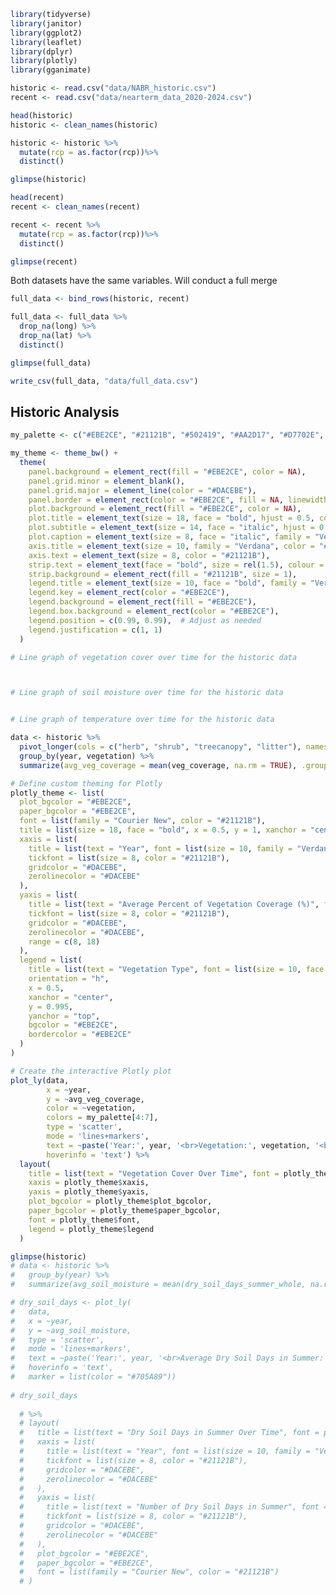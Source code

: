 
```r
library(tidyverse)
library(janitor)
library(ggplot2)
library(leaflet)
library(dplyr)
library(plotly)
library(gganimate)
```

```r
historic <- read.csv("data/NABR_historic.csv")
recent <- read.csv("data/nearterm_data_2020-2024.csv")

head(historic)
historic <- clean_names(historic)

historic <- historic %>%
  mutate(rcp = as.factor(rcp))%>%
  distinct()

glimpse(historic)
```

```r
head(recent)
recent <- clean_names(recent)

recent <- recent %>%
  mutate(rcp = as.factor(rcp))%>%
  distinct()

glimpse(recent)
```

Both datasets have the same variables. Will conduct a full merge

```r
full_data <- bind_rows(historic, recent)

full_data <- full_data %>%
  drop_na(long) %>%
  drop_na(lat) %>%
  distinct()

glimpse(full_data)

write_csv(full_data, "data/full_data.csv")
```

## Historic Analysis 

```r

my_palette <- c("#EBE2CE", "#21121B", "#502419", "#AA2D17", "#D7702E", "#486340", "#9ED7CF", "#FAA62E")

my_theme <- theme_bw() +
  theme(
    panel.background = element_rect(fill = "#EBE2CE", color = NA),
    panel.grid.minor = element_blank(),
    panel.grid.major = element_line(color = "#DACEBE"), 
    panel.border = element_rect(color = "#EBE2CE", fill = NA, linewidth = 0.5),
    plot.background = element_rect(fill = "#EBE2CE", color = NA),
    plot.title = element_text(size = 18, face = "bold", hjust = 0.5, color = "#486340", family = "Courier New"),
    plot.subtitle = element_text(size = 14, face = "italic", hjust = 0.5, color = "#21121B", family = "Courier New"),
    plot.caption = element_text(size = 8, face = "italic", family = "Verdana", color = "#21121B"),
    axis.title = element_text(size = 10, family = "Verdana", color = "#21121B", face = "bold"),
    axis.text = element_text(size = 8, color = "#21121B"),  
    strip.text = element_text(face = "bold", size = rel(1.5), colour = "#EBE2CE"),
    strip.background = element_rect(fill = "#21121B", size = 1),
    legend.title = element_text(size = 10, face = "bold", family = "Verdana", color = "#21121B"),
    legend.key = element_rect(color = "#EBE2CE"),
    legend.background = element_rect(fill = "#EBE2CE"),
    legend.box.background = element_rect(color = "#EBE2CE"),
    legend.position = c(0.99, 0.99),  # Adjust as needed
    legend.justification = c(1, 1)
  ) 

# Line graph of vegetation cover over time for the historic data



# Line graph of soil moisture over time for the historic data


# Line graph of temperature over time for the historic data

```

```r
data <- historic %>%
  pivot_longer(cols = c("herb", "shrub", "treecanopy", "litter"), names_to = "vegetation", values_to = "veg_coverage") %>%
  group_by(year, vegetation) %>%
  summarize(avg_veg_coverage = mean(veg_coverage, na.rm = TRUE), .groups = 'drop')

# Define custom theming for Plotly
plotly_theme <- list(
  plot_bgcolor = "#EBE2CE",
  paper_bgcolor = "#EBE2CE",
  font = list(family = "Courier New", color = "#21121B"),
  title = list(size = 18, face = "bold", x = 0.5, y = 1, xanchor = "center", yanchor = "top", color = "#486340"),
  xaxis = list(
    title = list(text = "Year", font = list(size = 10, family = "Verdana", color = "#21121B", face = "bold")),
    tickfont = list(size = 8, color = "#21121B"),
    gridcolor = "#DACEBE",
    zerolinecolor = "#DACEBE"
  ),
  yaxis = list(
    title = list(text = "Average Percent of Vegetation Coverage (%)", font = list(size = 10, family = "Verdana", color = "#21121B", face = "bold")),
    tickfont = list(size = 8, color = "#21121B"),
    gridcolor = "#DACEBE",
    zerolinecolor = "#DACEBE",
    range = c(8, 18)
  ),
  legend = list(
    title = list(text = "Vegetation Type", font = list(size = 10, face = "bold", family = "Verdana", color = "#21121B")),
    orientation = "h",
    x = 0.5,
    xanchor = "center",
    y = 0.995,
    yanchor = "top",
    bgcolor = "#EBE2CE",
    bordercolor = "#EBE2CE"
  )
)

# Create the interactive Plotly plot
plot_ly(data, 
        x = ~year, 
        y = ~avg_veg_coverage, 
        color = ~vegetation, 
        colors = my_palette[4:7], 
        type = 'scatter', 
        mode = 'lines+markers',
        text = ~paste('Year:', year, '<br>Vegetation:', vegetation, '<br>Average Coverage:', round(avg_veg_coverage, 2), '%'),
        hoverinfo = 'text') %>%
  layout(
    title = list(text = "Vegetation Cover Over Time", font = plotly_theme$title),
    xaxis = plotly_theme$xaxis,
    yaxis = plotly_theme$yaxis,
    plot_bgcolor = plotly_theme$plot_bgcolor,
    paper_bgcolor = plotly_theme$paper_bgcolor,
    font = plotly_theme$font,
    legend = plotly_theme$legend
  )

```


```r

glimpse(historic)
# data <- historic %>%
#   group_by(year) %>%
#   summarize(avg_soil_moisture = mean(dry_soil_days_summer_whole, na.rm = TRUE), .groups = 'drop')

# dry_soil_days <- plot_ly(
#   data,
#   x = ~year,
#   y = ~avg_soil_moisture,
#   type = 'scatter',
#   mode = 'lines+markers',
#   text = ~paste('Year:', year, '<br>Average Dry Soil Days in Summer:', avg_soil_moisture),
#   hoverinfo = 'text',
#   marker = list(color = "#705A89"))
  
# dry_soil_days
  
  # %>%
  # layout(
  #   title = list(text = "Dry Soil Days in Summer Over Time", font = plotly_theme$title),
  #   xaxis = list(
  #     title = list(text = "Year", font = list(size = 10, family = "Verdana", color = "#21121B", face = "bold")),
  #     tickfont = list(size = 8, color = "#21121B"),
  #     gridcolor = "#DACEBE",
  #     zerolinecolor = "#DACEBE"
  #   ),
  #   yaxis = list(
  #     title = list(text = "Number of Dry Soil Days in Summer", font = list(size = 10, family = "Verdana", color = "#21121B", face = "bold")),
  #     tickfont = list(size = 8, color = "#21121B"),
  #     gridcolor = "#DACEBE",
  #     zerolinecolor = "#DACEBE"
  #   ),
  #   plot_bgcolor = "#EBE2CE",
  #   paper_bgcolor = "#EBE2CE",
  #   font = list(family = "Courier New", color = "#21121B")
  # )
```
